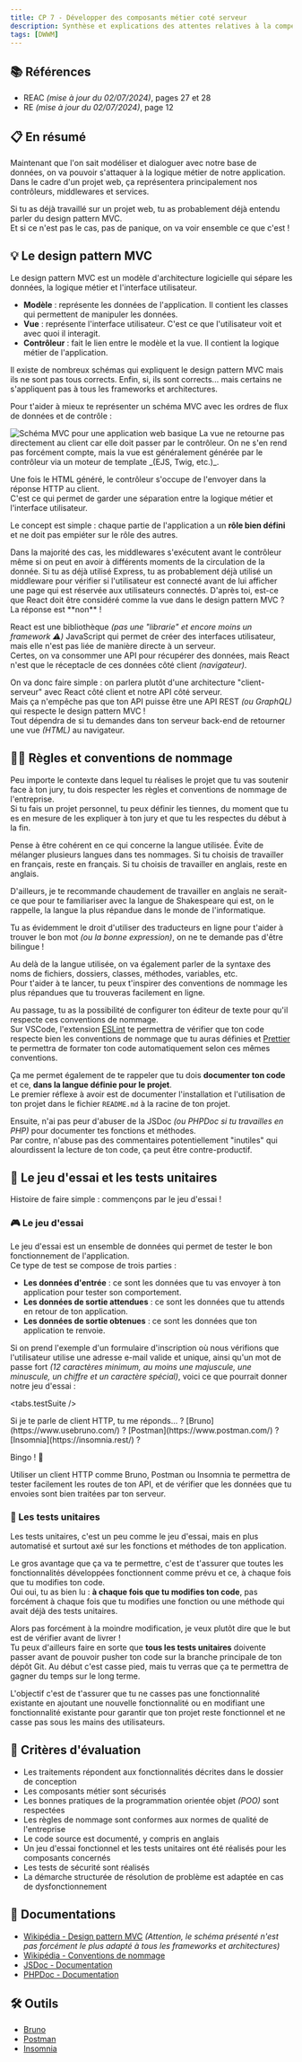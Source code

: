 ```yaml
---
title: CP 7 - Développer des composants métier coté serveur
description: Synthèse et explications des attentes relatives à la compétence professionnelle 7 du titre professionnel Développeur Web et Web Mobile (DWWM-01280m04).
tags: [DWWM]
---
```



## 📚 Références

- REAC _(mise à jour du 02/07/2024)_, pages 27 et 28
- RE _(mise à jour du 02/07/2024)_, page 12

## 📋 En résumé

Maintenant que l'on sait modéliser et dialoguer avec notre base de données, on va pouvoir s'attaquer à la logique métier de notre application.  
Dans le cadre d'un projet web, ça représentera principalement nos contrôleurs, middlewares et services.

Si tu as déjà travaillé sur un projet web, tu as probablement déjà entendu parler du design pattern MVC.  
Et si ce n'est pas le cas, pas de panique, on va voir ensemble ce que c'est !

## 💡 Le design pattern MVC

Le design pattern MVC est un modèle d'architecture logicielle qui sépare les données, la logique métier et l'interface utilisateur.

- **Modèle** : représente les données de l'application. Il contient les classes qui permettent de manipuler les données.
- **Vue** : représente l'interface utilisateur. C'est ce que l'utilisateur voit et avec quoi il interagit.
- **Contrôleur** : fait le lien entre le modèle et la vue. Il contient la logique métier de l'application.

<Callout type="warning" title="Les schémas disponibles en ligne">
  Il existe de nombreux schémas qui expliquent le design pattern MVC mais ils ne sont pas tous corrects. Enfin, si, ils
  sont corrects... mais certains ne s'appliquent pas à tous les frameworks et architectures.
</Callout>

Pour t'aider à mieux te représenter un schéma MVC avec les ordres de flux de données et de contrôle :

<Image alt="Schéma MVC pour une application web basique" src="/images/patterns/mvc.webp" class="max-h-96 mx-auto" />

<Callout type="question" title="Pourquoi la Vue ne retourne pas directement au client ?">
  La vue ne retourne pas directement au client car elle doit passer par le contrôleur.  
  On ne s'en rend pas forcément compte, mais la vue est généralement générée par le contrôleur via un moteur de template _(EJS, Twig, etc.)_.

  Une fois le HTML généré, le contrôleur s'occupe de l'envoyer dans la réponse HTTP au client.  
  C'est ce qui permet de garder une séparation entre la logique métier et l'interface utilisateur.
</Callout>

Le concept est simple : chaque partie de l'application a un **rôle bien défini** et ne doit pas empiéter sur le rôle des autres.

<Callout type="question" title="Et si j'ai des middlewares ?">
  Dans la majorité des cas, les middlewares s'exécutent avant le contrôleur même si on peut en avoir à différents
  moments de la circulation de la donnée. Si tu as déjà utilisé Express, tu as probablement déjà utilisé un middleware
  pour vérifier si l'utilisateur est connecté avant de lui afficher une page qui est réservée aux utilisateurs
  connectés.
</Callout>

<Callout type="note" title="Le cas de React (ou Vue, Angular, Solid, etc.)">
  D'après toi, est-ce que React doit être considéré comme la vue dans le design pattern MVC ?  
  La réponse est **non** !

  React est une bibliothèque _(pas une "librarie" et encore moins un framework ⚠️)_ JavaScript qui permet de créer des interfaces utilisateur, mais elle n'est pas liée de manière directe à un serveur.  
  Certes, on va consommer une API pour récupérer des données, mais React n'est que le réceptacle de ces données côté client _(navigateur)_.

  On va donc faire simple : on parlera plutôt d'une architecture "client-serveur" avec React côté client et notre API côté serveur.  
  Mais ça n'empêche pas que ton API puisse être une API REST _(ou GraphQL)_ qui respecte le design pattern MVC !  
  Tout dépendra de si tu demandes dans ton serveur back-end de retourner une vue _(HTML)_ au navigateur.
</Callout>

## 🧑‍⚖️ Règles et conventions de nommage

Peu importe le contexte dans lequel tu réalises le projet que tu vas soutenir face à ton jury, tu dois respecter les règles et conventions de nommage de l'entreprise.  
Si tu fais un projet personnel, tu peux définir les tiennes, du moment que tu es en mesure de les expliquer à ton jury et que tu les respectes du début à la fin.

<Callout type="note" title="La cohérence, c'est la clé">
  Pense à être cohérent en ce qui concerne la langue utilisée.

  <Callout type="warning" title="Pas de franglais !">
    Évite de mélanger plusieurs langues dans tes nommages. Si tu choisis de travailler en français, reste en français. Si
    tu choisis de travailler en anglais, reste en anglais.
  </Callout>

  D'ailleurs, je te recommande chaudement de travailler en anglais ne serait-ce que pour te familiariser avec la langue de Shakespeare qui est, on le rappelle, la langue la plus répandue dans le monde de l'informatique.

  Tu as évidemment le droit d'utiliser des traducteurs en ligne pour t'aider à trouver le bon mot _(ou la bonne expression)_, on ne te demande pas d'être bilingue !
</Callout>

Au delà de la langue utilisée, on va également parler de la syntaxe des noms de fichiers, dossiers, classes, méthodes, variables, etc.  
Pour t'aider à te lancer, tu peux t'inspirer des conventions de nommage les plus répandues que tu trouveras facilement en ligne.

Au passage, tu as la possibilité de configurer ton éditeur de texte pour qu'il respecte ces conventions de nommage.  
Sur VSCode, l'extension [ESLint](https://marketplace.visualstudio.com/items?itemName=dbaeumer.vscode-eslint) te permettra de vérifier que ton code respecte bien les conventions de nommage que tu auras définies et [Prettier](https://marketplace.visualstudio.com/items?itemName=esbenp.prettier-vscode) te permettra de formater ton code automatiquement selon ces mêmes conventions.

Ça me permet également de te rappeler que tu dois **documenter ton code** et ce, **dans la langue définie pour le projet**.  
Le premier réflexe à avoir est de documenter l'installation et l'utilisation de ton projet dans le fichier `README.md` à la racine de ton projet.

Ensuite, n'ai pas peur d'abuser de la JSDoc _(ou PHPDoc si tu travailles en PHP)_ pour documenter tes fonctions et méthodes.  
Par contre, n'abuse pas des commentaires potentiellement "inutiles" qui alourdissent la lecture de ton code, ça peut être contre-productif.

## 🔄 Le jeu d'essai et les tests unitaires

Histoire de faire simple : commençons par le jeu d'essai !

### 🎮 Le jeu d'essai

Le jeu d'essai est un ensemble de données qui permet de tester le bon fonctionnement de l'application.  
Ce type de test se compose de trois parties :

- **Les données d'entrée** : ce sont les données que tu vas envoyer à ton application pour tester son comportement.
- **Les données de sortie attendues** : ce sont les données que tu attends en retour de ton application.
- **Les données de sortie obtenues** : ce sont les données que ton application te renvoie.

Si on prend l'exemple d'un formulaire d'inscription où nous vérifions que l'utilisateur utilise une adresse e-mail valide et unique, ainsi qu'un mot de passe fort _(12 caractères minimum, au moins une majuscule, une minuscule, un chiffre et un caractère spécial)_, voici ce que pourrait donner notre jeu d'essai :

<tabs.testSuite />

<Callout type="note" title="Faire ces tests facilement">
  Si je te parle de client HTTP, tu me réponds... ?  
  [Bruno](https://www.usebruno.com/) ? [Postman](https://www.postman.com/) ? [Insomnia](https://insomnia.rest/) ?

  Bingo ! 🎉

  Utiliser un client HTTP comme Bruno, Postman ou Insomnia te permettra de tester facilement les routes de ton API, et de vérifier que les données que tu envoies sont bien traitées par ton serveur.
</Callout>

### 🧪 Les tests unitaires

Les tests unitaires, c'est un peu comme le jeu d'essai, mais en plus automatisé et surtout axé sur les fonctions et méthodes de ton application.

Le gros avantage que ça va te permettre, c'est de t'assurer que toutes les fonctionnalités développées fonctionnent comme prévu et ce, à chaque fois que tu modifies ton code.  
Oui oui, tu as bien lu : **à chaque fois que tu modifies ton code**, pas forcément à chaque fois que tu modifies une fonction ou une méthode qui avait déjà des tests unitaires.

Alors pas forcément à la moindre modification, je veux plutôt dire que le but est de vérifier avant de livrer !  
Tu peux d'ailleurs faire en sorte que **tous les tests unitaires** doivente passer avant de pouvoir pusher ton code sur la branche principale de ton dépôt Git. Au début c'est casse pied, mais tu verras que ça te permettra de gagner du temps sur le long terme.

L'objectif c'est de t'assurer que tu ne casses pas une fonctionnalité existante en ajoutant une nouvelle fonctionnalité ou en modifiant une fonctionnalité existante pour garantir que ton projet reste fonctionnel et ne casse pas sous les mains des utilisateurs.

## 🎯 Critères d'évaluation

- Les traitements répondent aux fonctionnalités décrites dans le dossier de conception
- Les composants métier sont sécurisés
- Les bonnes pratiques de la programmation orientée objet _(POO)_ sont respectées
- Les règles de nommage sont conformes aux normes de qualité de l'entreprise
- Le code source est documenté, y compris en anglais
- Un jeu d'essai fonctionnel et les tests unitaires ont été réalisés pour les composants concernés
- Les tests de sécurité sont réalisés
- La démarche structurée de résolution de problème est adaptée en cas de dysfonctionnement

## 🧠 Documentations

- [Wikipédia - Design pattern MVC](https://fr.wikipedia.org/wiki/Mod%C3%A8le-vue-contr%C3%B4leur) _(Attention, le schéma présenté n'est pas forcément le plus adapté à tous les frameworks et architectures)_
- [Wikipédia - Conventions de nommage](https://fr.wikipedia.org/wiki/Convention_de_nommage)
- [JSDoc - Documentation](https://jsdoc.app/)
- [PHPDoc - Documentation](https://www.phpdoc.org/)

## 🛠️ Outils

- [Bruno](https://www.usebruno.com/)
- [Postman](https://www.postman.com/)
- [Insomnia](https://insomnia.rest/)
